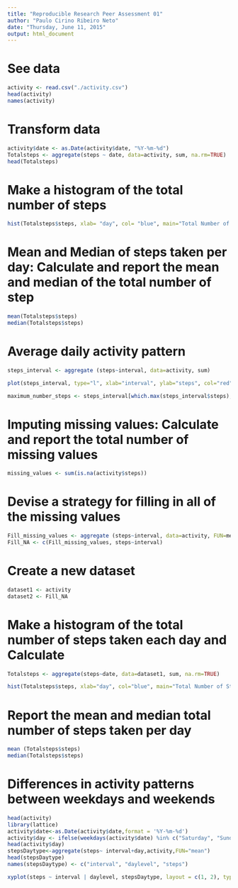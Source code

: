 ```yaml
---
title: "Reproducible Research Peer Assessment 01"
author: "Paulo Cirino Ribeiro Neto"
date: "Thursday, June 11, 2015"
output: html_document
---
```


# See data

```r
activity <- read.csv("./activity.csv")
head(activity)
names(activity)
```

# Transform data

```r
activity$date <- as.Date(activity$date, "%Y-%m-%d")
Totalsteps <- aggregate(steps ~ date, data=activity, sum, na.rm=TRUE)
head(Totalsteps)
```

# Make a histogram of the total number of steps

```r
hist(Totalsteps$steps, xlab= "day", col= "blue", main="Total Number of Steps by Day") 
```

# Mean and Median of steps taken per day: Calculate and report the mean and median of the total number of step

```r
mean(Totalsteps$steps)
median(Totalsteps$steps)
```

# Average daily activity pattern

```r
steps_interval <- aggregate (steps~interval, data=activity, sum) 
```

```r
plot(steps_interval, type="l", xlab="interval", ylab="steps", col="red", main="Average Daily Activity Pattern")
```

```r
maximum_number_steps <- steps_interval[which.max(steps_interval$steps),1]
```

# Imputing missing values: Calculate and report the total number of missing values

```r
missing_values <- sum(is.na(activity$steps))
```

# Devise a strategy for filling in all of the missing values


```r
Fill_missing_values <- aggregate (steps~interval, data=activity, FUN=mean)
Fill_NA <- c(Fill_missing_values, steps~interval)
```

# Create a new dataset 

```r
dataset1 <- activity
dataset2 <- Fill_NA
```


# Make a histogram of the total number of steps taken each day and Calculate 

```r
Totalsteps <- aggregate(steps~date, data=dataset1, sum, na.rm=TRUE)
```

```r
hist(Totalsteps$steps, xlab="day", col="blue", main="Total Number of Steps")
```


# Report the mean and median total number of steps taken per day

```r
mean (Totalsteps$steps)
median(Totalsteps$steps)
```


# Differences in activity patterns between weekdays and weekends

```r
head(activity)
library(lattice)
activity$date<-as.Date(activity$date,format = '%Y-%m-%d')
activity$day <- ifelse(weekdays(activity$date) %in% c("Saturday", "Sunday"),'weekend','weekday')
head(activity$day)
stepsDaytype<-aggregate(steps~ interval+day,activity,FUN="mean")
head(stepsDaytype)
names(stepsDaytype) <- c("interval", "daylevel", "steps")
```


```r
xyplot(steps ~ interval | daylevel, stepsDaytype, layout = c(1, 2), type = "l", col="red", xlab="interval", ylab="steps", main="Activity Patterns between Weekdays and Weekend")
```

